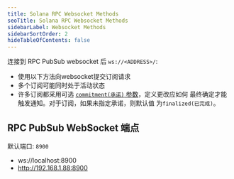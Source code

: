 ```yaml
---
title: Solana RPC Websocket Methods
seoTitle: Solana RPC Websocket Methods
sidebarLabel: Websocket Methods
sidebarSortOrder: 2
hideTableOfContents: false
---
```


连接到 RPC PubSub websocket 后 `ws://<ADDRESS>/`:

- 使用以下方法向websocket提交订阅请求
- 多个订阅可能同时处于活动状态
- 许多订阅都采用可选
  [`commitment(承诺)` 参数](/docs/rpc/index.zh.mdx#配置状态承诺)，定义更改应如何
  最终确定才能触发通知。对于订阅，如果未指定承诺，则默认值
  为`finalized(已完成)`。

## RPC PubSub WebSocket 端点

默认端口: `8900`

- ws://localhost:8900
- http://192.168.1.88:8900
